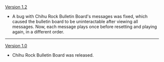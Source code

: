 {{Change History/Header}}
[[Version 1.2]]
*A bug with Chihu Rock Bulletin Board's messages was fixed, which caused the bulletin board to be uninteractable after viewing all messages. Now, each message plays once before resetting and playing again, in a different order.
----
[[Version 1.0]]
*Chihu Rock Bulletin Board was released.